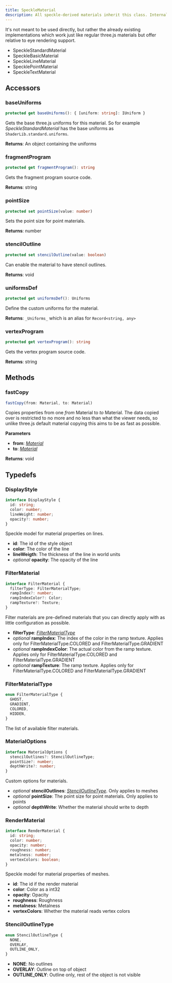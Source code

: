 ```yaml
---
title: SpeckleMaterial
description: All speckle-derived materials inherit this class. Internally, all speckle materials are mixins between three materials and this class.
---
```


It's not meant to be used directly, but rather the already existing implementations which work just like regular three.js materials but offer relative to eye rendering support.

- SpeckleStandardMaterial
- SpeckleBasicMaterial
- SpeckleLineMaterial
- SpecklePointMaterial
- SpeckleTextMaterial

## Accessors

### baseUniforms

```typescript
protected get baseUniforms(): { [uniform: string]: IUniform }
```

Gets the base three.js uniforms for this material. So for example _SpeckleStandardMaterial_ has the base uniforms as `ShaderLib.standard.uniforms`.

**Returns**: An object containing the uniforms

### fragmentProgram

```typescript
protected get fragmentProgram(): string
```

Gets the fragment program source code.

**Returns**: string

### pointSize

```typescript
protected set pointSize(value: number)
```

Sets the point size for point materials.

**Returns**: number

### stencilOutline

```typescript
protected set stencilOutline(value: boolean)
```

Can enable the material to have stencil outlines.

**Returns**: void

### uniformsDef

```typescript
protected get uniformsDef(): Uniforms
```

Define the custom uniforms for the material.

**Returns**: `_Uniforms_` which is an alias for `Record<string, any>`

### vertexProgram

```typescript
protected get vertexProgram(): string
```

Gets the vertex program source code.

**Returns**: string

## Methods

### fastCopy

```typescript
fastCopy(from: Material, to: Material)
```

Copies properties from one _from_ Material to _to_ Material. The data copied over is restricted to no more and no less than what the viewer needs, so unlike three.js default material copying this aims to be as fast as possible.

**Parameters**

- **from**: [_Material_](https://threejs.org/docs/index.html?q=materi#api/en/materials/Material)
- **to**: [_Material_](https://threejs.org/docs/index.html?q=materi#api/en/materials/Material)

**Returns**: void

## Typedefs

### DisplayStyle

```typescript
interface DisplayStyle {
  id: string;
  color: number;
  lineWeight: number;
  opacity?: number;
}
```

Speckle model for material properties on lines.

- **id**: The id of the style object
- **color**: The color of the line
- **lineWeigth**: The thickness of the line in world units
- _optional_ **opacity**: The opacity of the line
  <br />

### FilterMaterial

```typescript
interface FilterMaterial {
  filterType: FilterMaterialType;
  rampIndex?: number;
  rampIndexColor?: Color;
  rampTexture?: Texture;
}
```

Filter materials are pre-defined materials that you can directly apply with as little configuration as possible.

- **filterType**: [_FilterMaterialType_](/dev/viewer/speckle-material-api#filtermaterialtype)
- _optional_ **rampIndex**: The index of the color in the ramp texture. Applies only for FilterMaterialType.COLORED and FilterMaterialType.GRADIENT
- _optional_ **rampIndexColor**: The actual color from the ramp texture. Applies only for FilterMaterialType.COLORED and FilterMaterialType.GRADIENT
- _optional_ **rampTexture**: The ramp texture. Applies only for FilterMaterialType.COLORED and FilterMaterialType.GRADIENT

### FilterMaterialType

```typescript
enum FilterMaterialType {
  GHOST,
  GRADIENT,
  COLORED,
  HIDDEN,
}
```

The list of available filter materials.

### MaterialOptions

```typescript
interface MaterialOptions {
  stencilOutlines?: StencilOutlineType;
  pointSize?: number;
  depthWrite?: number;
}
```

Custom options for materials.

- _optional_ **stencilOutlines**: [_StencilOutlineType_](/dev/viewer/speckle-material-api#stenciloutlinetype). Only applies to meshes
- _optional_ **pointSize**: The point size for point materials. Only applies to points
- _optional_ **depthWrite**: Whether the material should write to depth

### RenderMaterial

```typescript
interface RenderMaterial {
  id: string;
  color: number;
  opacity: number;
  roughness: number;
  metalness: number;
  vertexColors: boolean;
}
```

Speckle model for material properties of meshes.

- **id**: The id if the render material
- **color**: Color as a int32
- **opacity**: Opacity
- **roughness**: Roughness
- **metalness**: Metalness
- **vertexColors**: Whether the material reads vertex colors

### StencilOutlineType

```typescript
enum StencilOutlineType {
  NONE,
  OVERLAY,
  OUTLINE_ONLY,
}
```

- **NONE**: No outlines
- **OVERLAY**: Outline on top of object
- **OUTLINE_ONLY**: Outline only, rest of the object is not visible
